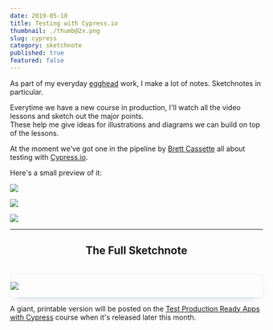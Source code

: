 ```yaml
---
date: 2019-05-10
title: Testing with Cypress.io
thumbnail: ./thumb@2x.png
slug: cypress
category: sketchnote
published: true
featured: false
---
```


<div style ={{ maxWidth: '660px', margin: '0 auto' }}>

As part of my everyday [egghead](https://egghead.io) work, I make a lot of notes. Sketchnotes in particular.

Everytime we have a new course in production, I'll watch all the video lessons and sketch out the major points.  
These help me give ideas for illustrations and diagrams we can build on top of the lessons. 

At the moment we've got one in the pipeline by [Brett Cassette](http://twitter.com/brettcassette) all about testing with [Cypress.io](https://www.cypress.io/).

Here's a small preview of it:

![](./CyTesting01@2x.png)

![](./CyTesting02@2x.png)

![](./CyTesting03@2x.png)

---

<h2 style="text-align: center;">The Full Sketchnote</h2>

<br />

<div style="border: 1px solid #e8f3f7; box-sizing: border-box; border-radius: 4px;
  box-shadow: 0px 8px 16px -12px rgba(120, 134, 138, 0.75);">

![](./Cypress_Sketchnotes.png)

</div>


A giant, printable version will be posted on the [Test Production Ready Apps with Cypress](https://egghead.io/courses/test-production-ready-apps-with-cypress) course when it's released later this month.

</div>

